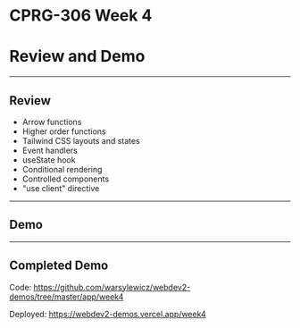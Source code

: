 # CPRG-306 Week 4

# Review and Demo

---

## Review

- Arrow functions
- Higher order functions
- Tailwind CSS layouts and states
- Event handlers
- useState hook
- Conditional rendering
- Controlled components
- "use client" directive

---

## Demo

---

## Completed Demo

Code: https://github.com/warsylewicz/webdev2-demos/tree/master/app/week4

Deployed: https://webdev2-demos.vercel.app/week4

